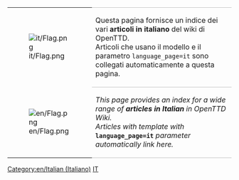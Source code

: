 
{| 
|- valign="top"
| [[File:it/Flag.png]]
| style="border-top:1px solid silver; border-bottom:1px solid silver;" |Questa pagina fornisce un indice dei vari '''articoli in italiano''' del wiki di OpenTTD.<br/>Articoli che usano il modello {{en/s|Other_languages}} e il parametro <code><nowiki>language_page=it</nowiki></code> sono collegati automaticamente a questa pagina.
|- valign="top"
| [[File:en/Flag.png]]
| style="border-bottom:1px solid silver;" |''This page provides an index for a wide range of '''articles in Italian''' in OpenTTD Wiki.<br/>Articles with {{en/s|Other_languages}} template with'' '''<code><nowiki>language_page=it</nowiki></code>''' ''parameter automatically link here.''
|}


[[Category:en/Italian (Italiano)]][[Category:en/Articles in other languages|IT]]